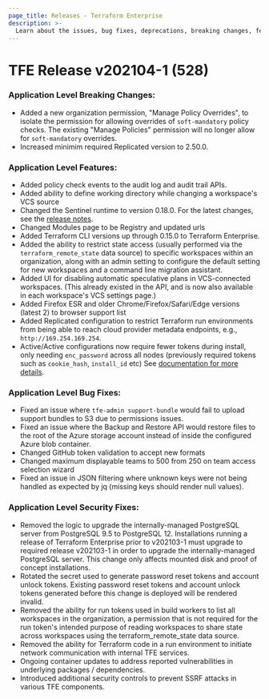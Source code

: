 ```yaml
---
page_title: Releases - Terraform Enterprise
description: >-
  Learn about the issues, bug fixes, deprecations, breaking changes, features and security fixes for the v202104-1 (528) release.
---
```


# TFE Release v202104-1 (528)

### Application Level Breaking Changes:

- Added a new organization permission, "Manage Policy Overrides", to isolate the permission for allowing overrides of `soft-mandatory` policy checks. The existing "Manage Policies" permission will no longer allow for `soft-mandatory` overrides.
- Increased minimim required Replicated version to 2.50.0.

### Application Level Features:

- Added policy check events to the audit log and audit trail APIs.
- Added ability to define working directory while changing a workspace's VCS source
- Changed the Sentinel runtime to version 0.18.0. For the latest changes, see the [release notes](https://docs.hashicorp.com/sentinel/changelog).
- Changed Modules page to be Registry and updated urls
- Added Terraform CLI versions up through 0.15.0 to Terraform Enterprise.
- Added the ability to restrict state access (usually performed via the `terraform_remote_state` data source) to specific workspaces within an organization, along with an admin setting to configure the default setting for new workspaces and a command line migration assistant.
- Added UI for disabling automatic speculative plans in VCS-connected workspaces. (This already existed in the API, and is now also available in each workspace's VCS settings page.)
- Added Firefox ESR and older Chrome/Firefox/Safari/Edge versions (latest 2) to browser support list
- Added Replicated configuration to restrict Terraform run environments from being able to reach cloud provider metadata endpoints, e.g., `http://169.254.169.254`.
- Active/Active configurations now require fewer tokens during install, only needing `enc_password` across all nodes (previously required tokens such as `cookie_hash`, `install_id` etc) See [documentation for more details](/terraform/enterprise/replicated/install/automated/active-active).

### Application Level Bug Fixes:

- Fixed an issue where `tfe-admin support-bundle` would fail to upload support bundles to S3 due to permissions issues.
- Fixed an issue where the Backup and Restore API would restore files to the root of the Azure storage account instead of inside the configured Azure blob container.
- Changed GitHub token validation to accept new formats
- Changed maximum displayable teams to 500 from 250 on team access selection wizard
- Fixed an issue in JSON filtering where unknown keys were not being handled as expected by jq (missing keys should render null values).

### Application Level Security Fixes:

- Removed the logic to upgrade the internally-managed PostgreSQL server from PostgreSQL 9.5 to PostgreSQL 12. Installations running a release of Terraform Enterprise prior to v202103-1 must upgrade to required release v202103-1 in order to upgrade the internally-managed PostgreSQL server. This change only affects mounted disk and proof of concept installations.
- Rotated the secret used to generate password reset tokens and account unlock tokens. Existing password reset tokens and account unlock tokens generated before this change is deployed will be rendered invalid.
- Removed the ability for run tokens used in build workers to list all workspaces in the organization, a permission that is not required for the run token's intended purpose of reading workspaces to share state across workspaces using the terraform_remote_state data source.
- Removed the ability for Terraform code in a run environment to initiate network communication with internal TFE services.
- Ongoing container updates to address reported vulnerabilities in underlying packages / dependencies.
- Introduced additional security controls to prevent SSRF attacks in various TFE components.
